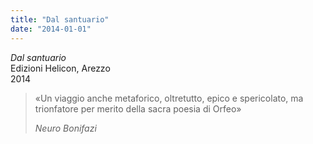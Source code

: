 ```yaml
---
title: "Dal santuario"
date: "2014-01-01"
---
```


_Dal santuario_ \
Edizioni Helicon, Arezzo \
2014

> «Un viaggio anche metaforico, oltretutto, epico e spericolato, ma
> trionfatore per merito della sacra poesia di Orfeo»
>
> <cite>Neuro Bonifazi</cite>

